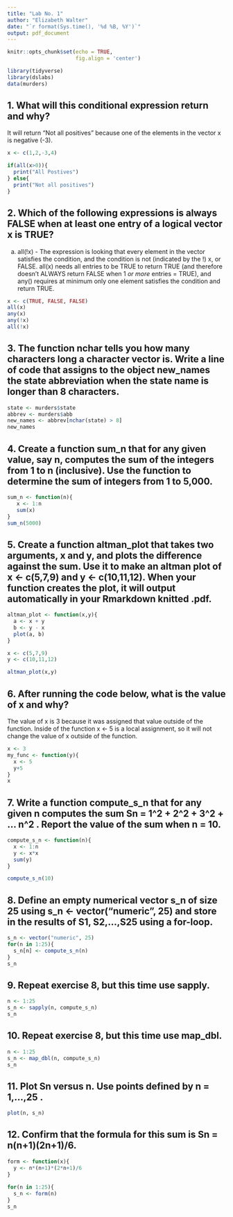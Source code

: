 ---
title: "Lab No. 1"
author: "Elizabeth Walter"
date: "`r format(Sys.time(), '%d %B, %Y')`"
output: pdf_document
---

```{r setup, include=TRUE}
knitr::opts_chunk$set(echo = TRUE,
                      fig.align = 'center')
```

``` {r, warning = FALSE, message = FALSE}
library(tidyverse)
library(dslabs)
data(murders)
```

## 1. What will this conditional expression return and why?

It will return "Not all positives" because one of the elements in the vector x is negative (-3).
```{r q1}
x <- c(1,2,-3,4)

if(all(x>0)){
  print("All Postives")
} else{
  print("Not all positives")
}
```
\newpage
## 2. Which of the following expressions is always FALSE when at least one entry of a logical vector x is TRUE?

a. all(!x) - The expression is looking that every element in the vector satisfies the condition, and the condition is not (indicated by the !) x, or FALSE. all(x)  needs all entries to be TRUE to return TRUE (and therefore doesn't ALWAYS return FALSE when 1 _or more_ entries = TRUE), and any() requires at minimum only one element satisfies the condition and return TRUE.
```{r q2}
x <- c(TRUE, FALSE, FALSE)
all(x)
any(x)
any(!x)
all(!x)
```
\newpage
## 3. The function nchar tells you how many characters long a character vector is. Write a line of code that assigns to the object new_names the state abbreviation when the state name is longer than 8 characters.
```{r q3}
state <- murders$state
abbrev <- murders$abb
new_names <- abbrev[nchar(state) > 8]
new_names
```
\newpage
## 4. Create a function sum_n that for any given value, say n, computes the sum of the integers from 1 to n (inclusive). Use the function to determine the sum of integers from 1 to 5,000.

```{r q4}
sum_n <- function(n){
   x <- 1:n
   sum(x)
}
sum_n(5000)
```
\newpage
## 5. Create a function altman_plot that takes two arguments, x and y, and plots the difference against the sum. Use it to make an altman plot of x <- c(5,7,9) and y <- c(10,11,12). When your function creates the plot, it will output automatically in your Rmarkdown knitted .pdf.

```{r q5}
altman_plot <- function(x,y){
  a <- x + y
  b <- y - x
  plot(a, b)
}

x <- c(5,7,9)
y <- c(10,11,12)

altman_plot(x,y)
```

\newpage
## 6. After running the code below, what is the value of x and why?
The value of x is 3 because it was assigned that value outside of the function. Inside of the function x <- 5 is a local assignment, so it will not change the value of x outside of the function.
```{r q6}
x <- 3
my_func <- function(y){
  x <- 5
  y+5
}
x
```

\newpage
## 7. Write a function compute_s_n that for any given n computes the sum Sn = 1^2 + 2^2 + 3^2 + ... n^2 . Report the value of the sum when n = 10.

```{r q7}
compute_s_n <- function(n){
  x <- 1:n
  y <- x*x
  sum(y)
}

compute_s_n(10)
```
\newpage
## 8. Define an empty numerical vector s_n of size 25 using s_n <- vector("numeric", 25) and store in the results of S1, S2,...,S25 using a for-loop.
```{r q8}
s_n <- vector("numeric", 25)
for(n in 1:25){
  s_n[n] <- compute_s_n(n)
}
s_n
```

\newpage
## 9. Repeat exercise 8, but this time use sapply.
```{r q9}
n <- 1:25
s_n <- sapply(n, compute_s_n)
s_n
```

\newpage
## 10. Repeat exercise 8, but this time use map_dbl.
```{r q10}
n <- 1:25
s_n <- map_dbl(n, compute_s_n)
s_n
```

\newpage
## 11. Plot Sn versus n. Use points defined by n = 1,...,25 .
```{r q11}
plot(n, s_n)
```

\newpage
## 12. Confirm that the formula for this sum is Sn = n(n+1)(2n+1)/6.
```{r q12}
form <- function(x){
  y <- n*(n+1)*(2*n+1)/6
}
  
for(n in 1:25){
  s_n <- form(n)
}
s_n
```
